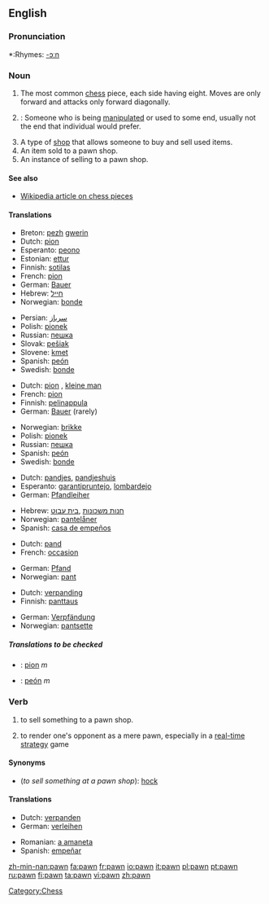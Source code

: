 ==English==

===Pronunciation===
*:Rhymes: [[Rhymes:English:-ɔːn|-ɔːn]]

===Noun===
{{en-noun}}

# The most common [[chess]] piece, each side having eight.  Moves are only forward and attacks only forward diagonally.
# {{colloquial}}: Someone who is being [[manipulate]]d or used to some end, usually not the end that individual would prefer.
# A type of [[shop]] that allows someone to buy and sell used items.
# An item sold to a pawn shop.
# An instance of selling to a pawn shop.

====See also====
*[[w:Chess_piece|Wikipedia article on chess pieces]]

====Translations====
{{trans-top|a chess piece (1)}}
*Breton: [[pezh]] [[gwerin]] {{m}}
*Dutch: [[pion]] {{m}}
*Esperanto: [[peono]]
*Estonian: [[ettur]]
*Finnish: [[sotilas]]
*French: [[pion]] {{m}}
*German: [[Bauer]] {{m}}
*Hebrew: [[חייל]] {{m}}
*Norwegian: [[bonde]] {{m}}
{{trans-mid}}
*Persian: [[سرباز]]
*Polish: [[pionek]] {{m}}
*Russian: [[пешка]] {{f}}
*Slovak: [[pešiak]] {{m}}
*Slovene: [[kmet]] {{m}}
*Spanish: [[peón]] {{m}}
*Swedish: [[bonde]] {{c}}
{{trans-bottom}}

{{trans-top|Someone who is being manipulated (2)}}
*Dutch: [[pion]] {{m}}, [[kleine man]] {{m}}
*French: [[pion]] {{m}}
*Finnish: [[pelinappula]]
*German: [[Bauer]] {{m}} (rarely)
{{trans-mid}}
*Norwegian: [[brikke]] {{m}}
*Polish: [[pionek]] {{m}}
*Russian: [[пешка]] {{f}}
*Spanish: [[peón]] {{m}}
*Swedish: [[bonde]] {{c}}
{{trans-bottom}}

{{trans-top|A type of shop (3)}}
*Dutch: [[pandjes]], [[pandjeshuis]] {{n}}
*Esperanto: [[garantipruntejo]], [[lombardejo]]
*German: [[Pfandleiher]] {{m}}
{{trans-mid}}
*Hebrew: [[חנות משכונות]] {{f}} ,[[בית עבוט]] {{m}}
*Norwegian: [[pantelåner]] {{m}}
*Spanish: [[casa de empeños]] {{m}}
{{trans-bottom}}

{{trans-top|An item sold to a pawn shop (4)}}
*Dutch: [[pand]] {{n}}
*French: [[occasion]] {{f}}
{{trans-mid}}
*German: [[Pfand]] {{n}}
*Norwegian: [[pant]] {{n}}
{{trans-bottom}}

{{trans-top|An instance of selling to a pawn shop (5)}}
*Dutch: [[verpanding]] {{f}}
*Finnish: [[panttaus]]
{{trans-mid}}
*German: [[Verpfändung]] {{f}}
*Norwegian: [[pantsette]]
{{trans-bottom}}

=====Translations to be checked=====
{{checktrans}}
{{top}}
{{mid}}
*{{ttbc|Romanian}}: [[pion]] ''m''
*{{ttbc|Spanish}}: [[peón]] ''m''
{{bottom}}

===Verb===
{{en-verb}}

# to sell something to a pawn shop.
# {{cattag|gaming}} to render one's opponent as a mere pawn, especially in a [[real-time strategy]] game

====Synonyms====
* (''to sell something at a pawn shop''): [[hock]]

====Translations====
{{trans-top|to sell something to a pawn shop}}
*Dutch: [[verpanden]]
*German: [[verleihen]]
{{trans-mid}}
*Romanian: [[a amaneta]]
*Spanish: [[empeñar]]
{{trans-bottom}}

[[Category:Chess]]

[[zh-min-nan:pawn]]
[[fa:pawn]]
[[fr:pawn]]
[[io:pawn]]
[[it:pawn]]
[[pl:pawn]]
[[pt:pawn]]
[[ru:pawn]]
[[fi:pawn]]
[[ta:pawn]]
[[vi:pawn]]
[[zh:pawn]]